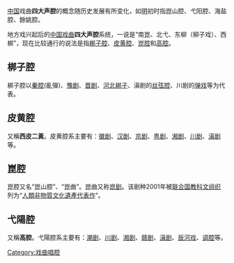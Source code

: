 [[中国|中国]]戏曲'''四大声腔'''的概念随历史发展有所变化，如[[明朝|明]]初时指崑山腔、弋阳腔、海盐腔、餘姚腔。

地方戏兴起后的[[中国戏曲|中国戏曲]]'''四大声腔'''系统，一说是“南崑、北弋、东柳（柳子戏）、西梆”，现在比较通行的说法是指[[梆子腔|梆子腔]]、[[皮黄腔|皮黄腔]]、[[昆曲|崑腔]]和[[高腔|高腔]]。

==梆子腔==
{{seealso|秦腔}}

梆子腔以[[秦腔|秦腔]](亂彈)、[[豫剧|豫剧]]、[[晋剧|晋剧]]、[[河北梆子|河北梆子]]、滇剧的[[丝弦腔|丝弦腔]]、川剧的[[弹戏|弹戏]]等为代表。

==皮黄腔==
{{seealso|西皮|京劇}}
又稱'''西皮二黃'''。皮黄腔系主要有：[[徽剧|徽剧]]、[[汉剧|汉剧]]、[[京剧|京剧]]、[[粤剧|粤剧]]、[[湘剧|湘剧]]、[[川剧|川剧]]、[[滇剧|滇剧]]等。

==崑腔==
{{seealso|崑曲}}
崑腔又名“崑山腔”、“崑曲”。崑曲又称[[崑剧|崑剧]]。该剧种2001年被[[联合国教科文组织|联合国教科文组织]]列为“[[人類非物質文化遺產代表作名錄|人類非物質文化遺產代表作]]”。

==弋陽腔==
{{main|弋陽腔}}
又稱'''高腔'''。弋陽腔系主要有：[[潮剧|潮剧]]、[[川剧|川剧]]、[[湘剧|湘剧]]、[[赣剧|赣剧]]、[[滇剧|滇剧]]、[[辰河戏|辰河戏]]、[[调腔|调腔]]等。

[[Category:戏曲唱腔|Category:戏曲唱腔]]